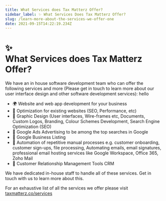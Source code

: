 ```yaml
---
title: What Services does Tax Matterz Offer?
sidebar_label: ✨ What Services Does Tax Matterz Offer?
slug: /learn-more-about-the-services-we-offer-one
date: 2021-09-15T14:22:19.234Z
---
```


# <div class="emoji">✨</div> What Services does Tax Matterz Offer?

We have an in house software development team who can offer the following services and more (Please get in touch to learn more about our user interface design and other software development services): hello

<ul>
    <li> 🌍 Website and web app development for your business</li>
    <li> 📱 Optimization for existing websites (SEO, Performance, etc)</li>
    <li> 🎨 Graphic Design (User interfaces, Wire-frames etc, Documents, Custom Logos, Branding, Colour Schemes Development, Search Engine Optimization (SEO)</li>
    <li> 📱 Google Ads Advertising to be among the top searches in Google</li>
    <li> 📱 Google Business Listing</li>
    <li> 🔁 Automation of repetitive manual processes e.g. customer onboarding, customer sign-ups, file processing, Automating emails, email signatures, professional email hosting services like Google Workspace, Office 365, Zoho Mail</li>
    <li> 👨 Customer Relationship Management Tools CRM</li>
</ul>

We have dedicated in-house staff to handle all of these services. Get in touch with us to learn more about this.

For an exhaustive list of all the services we offer please visit [taxmatterz.co/services](https://taxmatterz.co/services)
